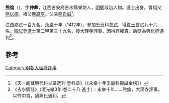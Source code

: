 '''熊倫'''（{{bd|1381年||？}}），字'''仲彜'''，江西吉安府吉水縣東坊人，[[明朝|明朝]]政治人物。進士出身。曾祖父[[熊以德|熊以德]]。祖父[[熊原亨|熊原亨]]。父亲[[熊自誠|熊自誠]]<ref>《天一阁藏明代科举录选刊·登科录》（《永樂十年壬辰科殿試金榜》）</ref>。

江西鄉試一百九名。[[永樂|永樂]]十年（1412年），參加壬辰科[[會試|會試]]，得[[貢士|貢士]]會試九十六名。[[殿試|殿試]]登[[進士|進士]]第二甲第三十九名，授大理寺評事，因得罪權貴，后貶為興化府通判<ref>《吉水縣誌》（清光緒3年·卷二十八·進士）：永樂十年……熊倫，大理寺評事，以忤中貴，謫興化通判。</ref>。

==參考==
{{reflist}}
{{明朝人物小作品}}
{{永樂十年壬辰科殿試金榜}}
[[Category:明朝大理寺評事|Category:明朝大理寺評事]]